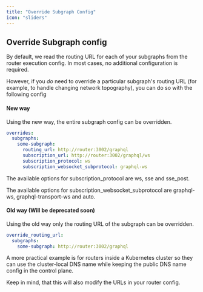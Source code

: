 ---
title: "Override Subgraph Config"
icon: "sliders"
---

## Override Subgraph config

By default, we read the routing URL for each of your subgraphs from the router execution config. In most cases, no additional configuration is required.

However, if you *do* need to override a particular subgraph's routing URL (for example, to handle changing network topography), you can do so with the following config

#### New way

Using the new way, the entire subgraph config can be overridden.

```yaml
overrides:
  subgraphs:
    some-subgraph:
      routing_url: http://router:3002/graphql
      subscription_url: http://router:3002/graphql/ws
      subscription_protocol: ws
      subscription_websocket_subprotocol: graphql-ws
```

The available options for subscription\_protocol are ws, sse and sse\_post.

The available options for subscription\_websocket\_subprotocol are graphql-ws, graphql-transport-ws and auto.

#### Old way (Will be deprecated soon)

Using the old way only the routing URL of the subgraph can be overridden.

```yaml
override_routing_url:
  subgraphs:
    some-subgraph: http://router:3002/graphql
```

A more practical example is for routers inside a Kubernetes cluster so they can use the cluster-local DNS name while keeping the public DNS name config in the control plane.

<Info>
Keep in mind, that this will also modify the URLs in your router config.
</Info>

